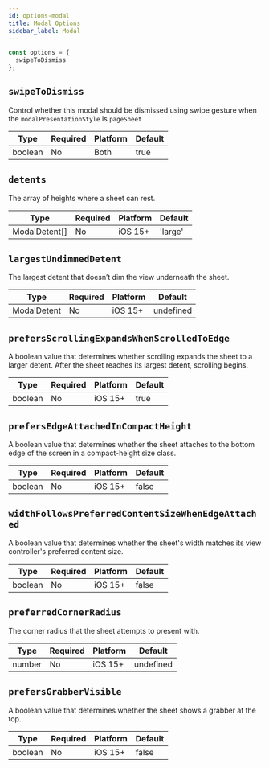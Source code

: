 ```yaml
---
id: options-modal
title: Modal Options
sidebar_label: Modal
---
```


```js
const options = {
  swipeToDismiss
};
```

## `swipeToDismiss`

Control whether this modal should be dismissed using swipe gesture when the `modalPresentationStyle` is `pageSheet`

| Type                                  | Required | Platform |  Default |
| ------------------------------------- | -------- | -------- | -------- |
| boolean                               | No       | Both     | true     |

## `detents`

The array of heights where a sheet can rest.

| Type                                  | Required | Platform |  Default |
| ------------------------------------- | -------- | -------- | -------- |
| ModalDetent[]                         | No       | iOS 15+  | 'large'  |

## `largestUndimmedDetent`

The largest detent that doesn’t dim the view underneath the sheet.

| Type                                  | Required | Platform |  Default  |
| ------------------------------------- | -------- | -------- | --------- |
| ModalDetent                           | No       | iOS 15+  | undefined |

## `prefersScrollingExpandsWhenScrolledToEdge`

A boolean value that determines whether scrolling expands the sheet to a larger detent.
After the sheet reaches its largest detent, scrolling begins.

| Type                                  | Required | Platform |  Default  |
| ------------------------------------- | -------- | -------- | --------- |
| boolean                               | No       | iOS 15+  | true      |

## `prefersEdgeAttachedInCompactHeight`

A boolean value that determines whether the sheet attaches to the bottom edge of the screen in a compact-height size class.

| Type                                  | Required | Platform |  Default  |
| ------------------------------------- | -------- | -------- | --------- |
| boolean                               | No       | iOS 15+  | false     |

## `widthFollowsPreferredContentSizeWhenEdgeAttached`

A boolean value that determines whether the sheet's width matches its view controller's preferred content size.

| Type                                  | Required | Platform |  Default  |
| ------------------------------------- | -------- | -------- | --------- |
| boolean                               | No       | iOS 15+  | false     |

## `preferredCornerRadius`

The corner radius that the sheet attempts to present with.

| Type                                  | Required | Platform |  Default  |
| ------------------------------------- | -------- | -------- | --------- |
| number                                | No       | iOS 15+  | undefined |

## `prefersGrabberVisible`

A boolean value that determines whether the sheet shows a grabber at the top.

| Type                                  | Required | Platform |  Default  |
| ------------------------------------- | -------- | -------- | --------- |
| boolean                               | No       | iOS 15+  | false     |

